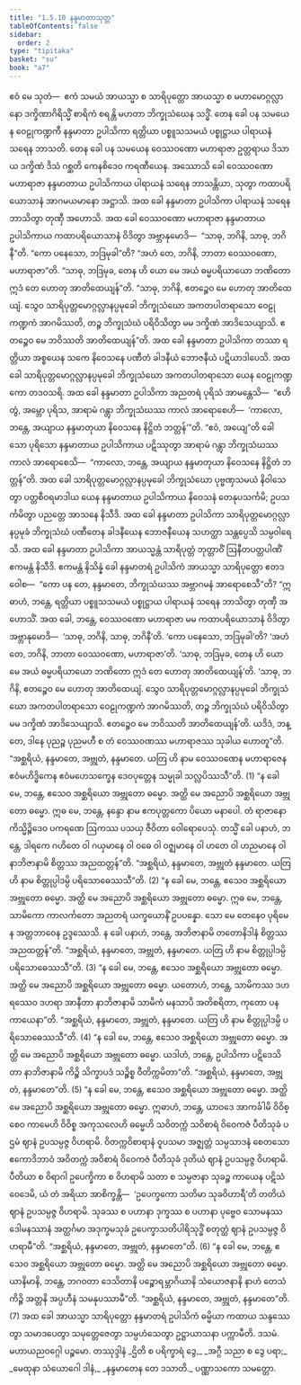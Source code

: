```yaml
---
title: "1.5.10 နန္ဒမာတာသုတ္တ"
tableOfContents: false
sidebar:
  order: 2
type: "tipitaka"
basket: "su"
book: "a7"
---
```



<DynamicBreadcrumb />

<Division number="53" book="a7">

<Paragraph number="310" book="a7">
ဧဝံ မေ သုတံ—  ဧကံ သမယံ အာယသ္မာ စ သာရိပုတ္တော အာယသ္မာ စ မဟာမောဂ္ဂလ္လာနော ဒက္ခိဏာဂိရိသ္မိံ စာရိကံ စရန္တိ မဟတာ ဘိက္ခုသံဃေန သဒ္ဓိံ. တေန ခေါ ပန သမယေန ဝေဠုကဏ္ဍကီ နန္ဒမာတာ ဥပါသိကာ ရတ္တိယာ ပစ္စူသသမယံ ပစ္စုဋ္ဌာယ ပါရာယနံ သရေန ဘာသတိ.
</Paragraph>

<Paragraph number="311" book="a7">
တေန ခေါ ပန သမယေန ဝေဿဝဏော မဟာရာဇာ ဥတ္တရာယ ဒိသာယ ဒက္ခိဏံ ဒိသံ ဂစ္ဆတိ ကေနစိဒေဝ ကရဏီယေန. အဿောသိ ခေါ ဝေဿဝဏော မဟာရာဇာ နန္ဒမာတာယ ဥပါသိကာယ ပါရာယနံ သရေန ဘာသန္တိယာ, သုတွာ ကထာပရိယောသာနံ အာဂမယမာနော အဋ္ဌာသိ.
</Paragraph>

<Paragraph number="312" book="a7">
အထ ခေါ နန္ဒမာတာ ဥပါသိကာ ပါရာယနံ သရေန ဘာသိတွာ တုဏှီ အဟောသိ. အထ ခေါ ဝေဿဝဏော မဟာရာဇာ နန္ဒမာတာယ ဥပါသိကာယ ကထာပရိယောသာနံ ဝိဒိတွာ အဗ္ဘာနုမောဒိ—  “သာဓု, ဘဂိနိ, သာဓု, ဘဂိနီ”တိ. “ကော ပနေသော, ဘဒြမုခါ”တိ? “အဟံ တေ, ဘဂိနိ, ဘာတာ ဝေဿဝဏော, မဟာရာဇာ”တိ. “သာဓု, ဘဒြမုခ, တေန ဟိ ယော မေ အယံ ဓမ္မပရိယာယော ဘဏိတော ဣဒံ တေ ဟောတု အာတိထေယျန်”တိ. “သာဓု, ဘဂိနိ, ဧတဉ္စေဝ မေ ဟောတု အာတိထေယျံ. သွေဝ သာရိပုတ္တမောဂ္ဂလ္လာနပ္ပမုခေါ ဘိက္ခုသံဃော အကတပါတရာသော ဝေဠုကဏ္ဍကံ အာဂမိဿတိ, တဉ္စ ဘိက္ခုသံဃံ ပရိဝိသိတွာ မမ ဒက္ခိဏံ အာဒိသေယျာသိ. ဧတဉ္စေဝ မေ ဘဝိဿတိ အာတိထေယျန်”တိ.
</Paragraph>

<Paragraph number="313" book="a7">
အထ ခေါ နန္ဒမာတာ ဥပါသိကာ တဿာ ရတ္တိယာ အစ္စယေန သကေ နိဝေသနေ ပဏီတံ ခါဒနီယံ ဘောဇနီယံ ပဋိယာဒါပေသိ. အထ ခေါ သာရိပုတ္တမောဂ္ဂလ္လာနပ္ပမုခေါ ဘိက္ခုသံဃော အကတပါတရာသော ယေန ဝေဠုကဏ္ဍကော တဒဝသရိ. အထ ခေါ နန္ဒမာတာ ဥပါသိကာ အညတရံ ပုရိသံ အာမန္တေသိ—  “ဧဟိ တွံ, အမ္ဘော ပုရိသ, အာရာမံ ဂန္တွာ ဘိက္ခုသံဃဿ ကာလံ အာရောစေဟိ—  ‘ကာလော, ဘန္တေ, အယျာယ နန္ဒမာတုယာ နိဝေသနေ နိဋ္ဌိတံ ဘတ္တန်’”တိ. “ဧဝံ, အယျေ”တိ ခေါ သော ပုရိသော နန္ဒမာတာယ ဥပါသိကာယ ပဋိဿုတွာ အာရာမံ ဂန္တွာ ဘိက္ခုသံဃဿ ကာလံ အာရောစေသိ—  “ကာလော, ဘန္တေ, အယျာယ နန္ဒမာတုယာ နိဝေသနေ နိဋ္ဌိတံ ဘတ္တန်”တိ. အထ ခေါ သာရိပုတ္တမောဂ္ဂလ္လာနပ္ပမုခေါ ဘိက္ခုသံဃော ပုဗ္ဗဏှသမယံ နိဝါသေတွာ ပတ္တစီဝရမာဒါယ ယေန နန္ဒမာတာယ ဥပါသိကာယ နိဝေသနံ တေနုပသင်္ကမိ; ဥပသင်္ကမိတွာ ပညတ္တေ အာသနေ နိသီဒိ. အထ ခေါ နန္ဒမာတာ ဥပါသိကာ သာရိပုတ္တမောဂ္ဂလ္လာနပ္ပမုခံ ဘိက္ခုသံဃံ ပဏီတေန ခါဒနီယေန ဘောဇနီယေန သဟတ္ထာ သန္တပ္ပေသိ သမ္ပဝါရေသိ.
</Paragraph>

<Paragraph number="314" book="a7">
အထ ခေါ နန္ဒမာတာ ဥပါသိကာ အာယသ္မန္တံ သာရိပုတ္တံ ဘုတ္တာဝိံ ဩနီတပတ္တပါဏိံ ဧကမန္တံ နိသီဒိ. ဧကမန္တံ နိသိန္နံ ခေါ နန္ဒမာတရံ ဥပါသိကံ အာယသ္မာ သာရိပုတ္တော ဧတဒဝေါစ—  “ကော ပန တေ, နန္ဒမာတေ, ဘိက္ခုသံဃဿ အဗ္ဘာဂမနံ အာရောစေသီ”တိ?
</Paragraph>

<Paragraph number="315" book="a7">
“ဣဓာဟံ, ဘန္တေ, ရတ္တိယာ ပစ္စူသသမယံ ပစ္စုဋ္ဌာယ ပါရာယနံ သရေန ဘာသိတွာ တုဏှီ အဟောသိံ. အထ ခေါ, ဘန္တေ, ဝေဿဝဏော မဟာရာဇာ မမ ကထာပရိယောသာနံ ဝိဒိတွာ အဗ္ဘာနုမောဒိ—  ‘သာဓု, ဘဂိနိ, သာဓု, ဘဂိနီ’တိ. ‘ကော ပနေသော, ဘဒြမုခါ’တိ? ‘အဟံ တေ, ဘဂိနိ, ဘာတာ ဝေဿဝဏော, မဟာရာဇာ’တိ. ‘သာဓု, ဘဒြမုခ, တေန ဟိ ယော မေ အယံ ဓမ္မပရိယာယော ဘဏိတော ဣဒံ တေ ဟောတု အာတိထေယျန်’တိ. ‘သာဓု, ဘဂိနိ, ဧတဉ္စေဝ မေ ဟောတု အာတိထေယျံ. သွေဝ သာရိပုတ္တမောဂ္ဂလ္လာနပ္ပမုခေါ ဘိက္ခုသံဃော အကတပါတရာသော ဝေဠုကဏ္ဍကံ အာဂမိဿတိ, တဉ္စ ဘိက္ခုသံဃံ ပရိဝိသိတွာ မမ ဒက္ခိဏံ အာဒိသေယျာသိ. ဧတဉ္စေဝ မေ ဘဝိဿတိ အာတိထေယျန်’တိ. ယဒိဒံ, ဘန္တေ, ဒါနေ ပုညဉ္စ ပုညမဟီ စ တံ ဝေဿဝဏဿ မဟာရာဇဿ သုခါယ ဟောတူ”တိ.
</Paragraph>

<Paragraph number="316" book="a7">
“အစ္ဆရိယံ, နန္ဒမာတေ, အဗ္ဘုတံ, နန္ဒမာတေ. ယတြ ဟိ နာမ ဝေဿဝဏေန မဟာရာဇေန ဧဝံမဟိဒ္ဓိကေန ဧဝံမဟေသက္ခေန ဒေဝပုတ္တေန သမ္မုခါ သလ္လပိဿသီ”တိ. (1)
</Paragraph>

<Paragraph number="317" book="a7">
“န ခေါ မေ, ဘန္တေ, ဧသေဝ အစ္ဆရိယော အဗ္ဘုတော ဓမ္မော. အတ္ထိ မေ အညောပိ အစ္ဆရိယော အဗ္ဘုတော ဓမ္မော. ဣဓ မေ, ဘန္တေ, နန္ဒော နာမ ဧကပုတ္တကော ပိယော မနာပေါ. တံ ရာဇာနော ကိသ္မိဉ္စိဒေဝ ပကရဏေ ဩကဿ ပသယှ ဇီဝိတာ ဝေါရောပေသုံ. တသ္မိံ ခေါ ပနာဟံ, ဘန္တေ, ဒါရကေ ဂဟိတေ ဝါ ဂယှမာနေ ဝါ ဝဓေ ဝါ ဝဇ္ဈမာနေ ဝါ ဟတေ ဝါ ဟညမာနေ ဝါ နာဘိဇာနာမိ စိတ္တဿ အညထတ္တန်”တိ. “အစ္ဆရိယံ, နန္ဒမာတေ, အဗ္ဘုတံ နန္ဒမာတေ. ယတြ ဟိ နာမ စိတ္တုပ္ပါဒမ္ပိ ပရိသောဓေဿသီ”တိ. (2)
</Paragraph>

<Paragraph number="318" book="a7">
“န ခေါ မေ, ဘန္တေ, ဧသေဝ အစ္ဆရိယော အဗ္ဘုတော ဓမ္မော. အတ္ထိ မေ အညောပိ အစ္ဆရိယော အဗ္ဘုတော ဓမ္မော. ဣဓ မေ, ဘန္တေ, သာမိကော ကာလင်္ကတော အညတရံ ယက္ခယောနိံ ဥပပန္နော. သော မေ တေနေဝ ပုရိမေန အတ္တဘာဝေန ဥဒ္ဒဿေသိ. န ခေါ ပနာဟံ, ဘန္တေ, အဘိဇာနာမိ တတောနိဒါနံ စိတ္တဿ အညထတ္တန်”တိ. “အစ္ဆရိယံ, နန္ဒမာတေ, အဗ္ဘုတံ, နန္ဒမာတေ. ယတြ ဟိ နာမ စိတ္တုပ္ပါဒမ္ပိ ပရိသောဓေဿသီ”တိ. (3)
</Paragraph>

<Paragraph number="319" book="a7">
“န ခေါ မေ, ဘန္တေ, ဧသေဝ အစ္ဆရိယော အဗ္ဘုတော ဓမ္မော. အတ္ထိ မေ အညောပိ အစ္ဆရိယော အဗ္ဘုတော ဓမ္မော. ယတောဟံ, ဘန္တေ, သာမိကဿ ဒဟရဿေဝ ဒဟရာ အာနီတာ နာဘိဇာနာမိ သာမိကံ မနသာပိ အတိစရိတာ, ကုတော ပန ကာယေနာ”တိ. “အစ္ဆရိယံ, နန္ဒမာတေ, အဗ္ဘုတံ, နန္ဒမာတေ. ယတြ ဟိ နာမ စိတ္တုပ္ပါဒမ္ပိ ပရိသောဓေဿသီ”တိ. (4)
</Paragraph>

<Paragraph number="320" book="a7">
“န ခေါ မေ, ဘန္တေ, ဧသေဝ အစ္ဆရိယော အဗ္ဘုတော ဓမ္မော. အတ္ထိ မေ အညောပိ အစ္ဆရိယော အဗ္ဘုတော ဓမ္မော. ယဒါဟံ, ဘန္တေ, ဥပါသိကာ ပဋိဒေသိတာ နာဘိဇာနာမိ ကိဉ္စိ သိက္ခာပဒံ သဉ္စိစ္စ ဝီတိက္ကမိတာ”တိ. “အစ္ဆရိယံ, နန္ဒမာတေ, အဗ္ဘုတံ, နန္ဒမာတေ”တိ. (5)
</Paragraph>

<Paragraph number="321" book="a7">
“န ခေါ မေ, ဘန္တေ, ဧသေဝ အစ္ဆရိယော အဗ္ဘုတော ဓမ္မော. အတ္ထိ မေ အညောပိ အစ္ဆရိယော အဗ္ဘုတော ဓမ္မော. ဣဓာဟံ, ဘန္တေ, ယာဝဒေ အာကင်္ခါမိ ဝိဝိစ္စေဝ ကာမေဟိ ဝိဝိစ္စ အကုသလေဟိ ဓမ္မေဟိ သဝိတက္ကံ သဝိစာရံ ဝိဝေကဇံ ပီတိသုခံ ပဌမံ ဈာနံ ဥပသမ္ပဇ္ဇ ဝိဟရာမိ. ဝိတက္ကဝိစာရာနံ ဝူပသမာ အဇ္ဈတ္တံ သမ္ပသာဒနံ စေတသော ဧကောဒိဘာဝံ အဝိတက္ကံ အဝိစာရံ ဝိဝေကဇံ ပီတိသုခံ ဒုတိယံ ဈာနံ ဥပသမ္ပဇ္ဇ ဝိဟရာမိ. ပီတိယာ စ ဝိရာဂါ ဥပေက္ခိကာ စ ဝိဟရာမိ သတာ စ သမ္ပဇာနာ သုခဉ္စ ကာယေန ပဋိသံဝေဒေမိ, ယံ တံ အရိယာ အာစိက္ခန္တိ—  ‘ဥပေက္ခကော သတိမာ သုခဝိဟာရီ’တိ တတိယံ ဈာနံ ဥပသမ္ပဇ္ဇ ဝိဟရာမိ. သုခဿ စ ပဟာနာ ဒုက္ခဿ စ ပဟာနာ ပုဗ္ဗေဝ သောမနဿဒေါမနဿာနံ အတ္ထင်္ဂမာ အဒုက္ခမသုခံ ဥပေက္ခာသတိပါရိသုဒ္ဓိံ စတုတ္ထံ ဈာနံ ဥပသမ္ပဇ္ဇ ဝိဟရာမီ”တိ. “အစ္ဆရိယံ, နန္ဒမာတေ, အဗ္ဘုတံ, နန္ဒမာတေ”တိ. (6)
</Paragraph>

<Paragraph number="322" book="a7">
“န ခေါ မေ, ဘန္တေ, ဧသေဝ အစ္ဆရိယော အဗ္ဘုတော ဓမ္မော. အတ္ထိ မေ အညောပိ အစ္ဆရိယော အဗ္ဘုတော ဓမ္မော. ယာနိမာနိ, ဘန္တေ, ဘဂဝတာ ဒေသိတာနိ ပဉ္စောရမ္ဘာဂိယာနိ သံယောဇနာနိ နာဟံ တေသံ ကိဉ္စိ အတ္တနိ အပ္ပဟီနံ သမနုပဿာမီ”တိ. “အစ္ဆရိယံ, နန္ဒမာတေ, အဗ္ဘုတံ, နန္ဒမာတေ”တိ. (7)
</Paragraph>

<Paragraph number="323" book="a7">
အထ ခေါ အာယသ္မာ သာရိပုတ္တော နန္ဒမာတရံ ဥပါသိကံ ဓမ္မိယာ ကထာယ သန္ဒဿေတွာ သမာဒပေတွာ သမုတ္တေဇေတွာ သမ္ပဟံသေတွာ ဥဋ္ဌာယာသနာ ပက္ကာမီတိ.

</Paragraph>
</Division>

<Paragraph number="324" type="center" book="a7">
ဒသမံ.



</Paragraph>

<Paragraph number="325" type="center" book="a7">
မဟာယညဝဂ္ဂေါ ပဉ္စမော.



</Paragraph>

<Paragraph number="326" type="center" book="a7">
တဿုဒ္ဒါနံ


</Paragraph>

<Paragraph number="327" type="verses" book="a7">
_ဌိတိ စ ပရိက္ခာရံ ဒွေ,_  
_အဂ္ဂီ သညာ စ ဒွေ ပရာ;_  
_မေထုနာ သံယောဂေါ ဒါနံ,_  
_နန္ဒမာတေန တေ ဒသာတိ._  


</Paragraph>

<Paragraph number="328" type="center" book="a7">
ပဏ္ဏာသကော သမတ္တော.
</Paragraph>